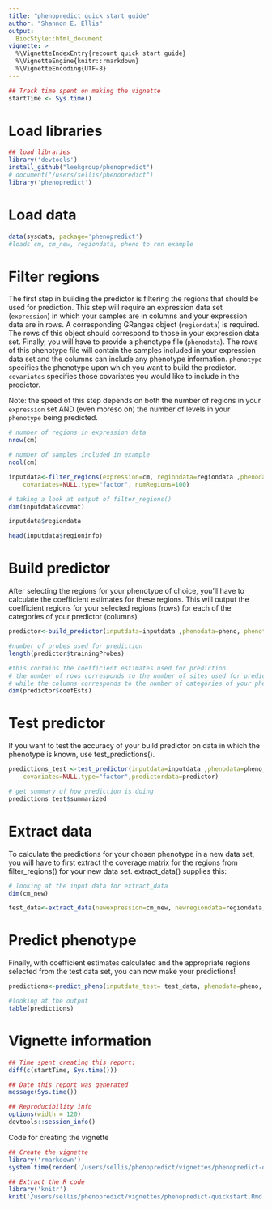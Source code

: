 ```yaml
---
title: "phenopredict quick start guide"
author: "Shannon E. Ellis"
output: 
  BiocStyle::html_document
vignette: >
  %\VignetteIndexEntry{recount quick start guide}
  %\VignetteEngine{knitr::rmarkdown}
  %\VignetteEncoding{UTF-8}  
---
```


```r
## Track time spent on making the vignette
startTime <- Sys.time()
```
# Load libraries

```r
## load libraries
library('devtools')
install_github("leekgroup/phenopredict")
# document("/users/sellis/phenopredict")
library('phenopredict')
```
# Load data

```r
data(sysdata, package='phenopredict')   
#loads cm, cm_new, regiondata, pheno to run example
```

# Filter regions

The first step in building the predictor is filtering the regions that should be used for prediction. This step will require an expression data set (`expression`) in which your samples are in columns and your expression data are in rows. A corresponding GRanges object (`regiondata`) is required. The rows of this object should correspond to those in your expression data set. Finally, you will have to provide a phenotype file (`phenodata`). The rows of this phenotype file will contain the samples included in your expression data set and the columns can include any phenotype information. `phenotype` specifies the phenotype upon which you want to build the predictor. `covariates` specifies those covariates you would like to include in the predictor. 

Note: the speed of this step depends on both the number of regions in your `expression` set AND (even moreso on) the number of levels in your `phenotype` being predicted.

```r
# number of regions in expression data 
nrow(cm)

# number of samples included in example
ncol(cm)

inputdata<-filter_regions(expression=cm, regiondata=regiondata ,phenodata=pheno, phenotype="Sex",
    covariates=NULL,type="factor", numRegions=100)

# taking a look at output of filter_regions()
dim(inputdata$covmat)

inputdata$regiondata

head(inputdata$regioninfo)
```

# Build predictor

After selecting the regions for your phenotype of choice, you'll have to calculate the coefficient estimates for these regions. This will output the coefficient regions for your selected regions (rows) for each of the categories of your predictor (columns)

```r
predictor<-build_predictor(inputdata=inputdata ,phenodata=pheno, phenotype="Sex", covariates=NULL,type="factor", numRegions=10)

#number of probes used for prediction
length(predictor$trainingProbes)

#this contains the coefficient estimates used for prediction. 
# the number of rows corresponds to the number of sites used for prediction
# while the columns corresponds to the number of categories of your phenotype.
dim(predictor$coefEsts)

```
# Test predictor

If you want to test the accuracy of your build predictor on data in which the phenotype is known, use test_predictions().

```r
predictions_test <-test_predictor(inputdata=inputdata ,phenodata=pheno, phenotype="Sex", 
    covariates=NULL,type="factor",predictordata=predictor)

# get summary of how prediction is doing
predictions_test$summarized
```

# Extract data

To calculate the predictions for your chosen phenotype in a new data set, you will have to first extract the coverage matrix for the regions from filter_regions() for your new data set. extract_data() supplies this:

```r
# looking at the input data for extract_data
dim(cm_new)

test_data<-extract_data(newexpression=cm_new, newregiondata=regiondata, predictordata=predictor)

```

# Predict phenotype

Finally, with coefficient estimates calculated and the appropriate regions selected from the test data set, you can now make your predictions!

```r
predictions<-predict_pheno(inputdata_test= test_data, phenodata=pheno, phenotype="Sex", covariates=NULL,type="factor", predictordata = predictor)

#looking at the output
table(predictions)
```

# Vignette information

```r
## Time spent creating this report:
diff(c(startTime, Sys.time()))

## Date this report was generated
message(Sys.time())

## Reproducibility info
options(width = 120)
devtools::session_info()
```

Code for creating the vignette

```r
## Create the vignette
library('rmarkdown')
system.time(render('/users/sellis/phenopredict/vignettes/phenopredict-quickstart.Rmd', BiocStyle::html_document()))

## Extract the R code
library('knitr')
knit('/users/sellis/phenopredict/vignettes/phenopredict-quickstart.Rmd', tangle = TRUE)
```


